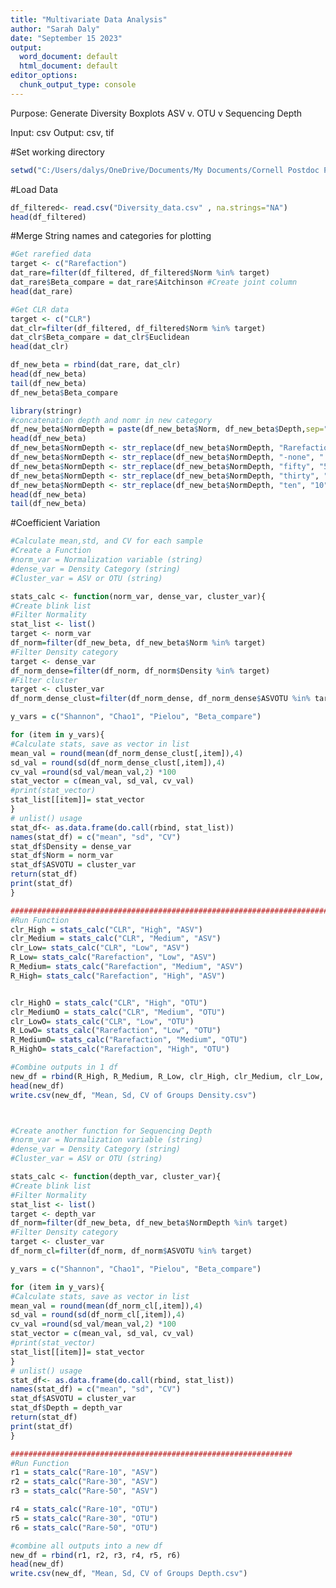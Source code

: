 ---
title: "Multivariate Data Analysis"
author: "Sarah Daly"
date: "September 15 2023"
output:
  word_document: default
  html_document: default
editor_options:
  chunk_output_type: console
---
Purpose:  Generate Diversity Boxplots ASV v. OTU v Sequencing Depth 

Input:  csv
Output: csv, tif 

#Set working directory
```{r}
setwd("C:/Users/dalys/OneDrive/Documents/My Documents/Cornell Postdoc Papers/Review paper/Manuscript/Code/Mean and CV Calculations")

```

#Load Data
```{r}
df_filtered<- read.csv("Diversity_data.csv" , na.strings="NA")
head(df_filtered)
```

#Merge String names and categories for plotting 
```{r}
#Get rarefied data 
target <- c("Rarefaction")
dat_rare=filter(df_filtered, df_filtered$Norm %in% target) 
dat_rare$Beta_compare = dat_rare$Aitchinson #Create joint column
head(dat_rare)

#Get CLR data
target <- c("CLR")
dat_clr=filter(df_filtered, df_filtered$Norm %in% target) 
dat_clr$Beta_compare = dat_clr$Euclidean
head(dat_clr)

df_new_beta = rbind(dat_rare, dat_clr)
head(df_new_beta)
tail(df_new_beta)
df_new_beta$Beta_compare

library(stringr)
#concatenation depth and nomr in new category
df_new_beta$NormDepth = paste(df_new_beta$Norm, df_new_beta$Depth,sep="-")
head(df_new_beta)
df_new_beta$NormDepth <- str_replace(df_new_beta$NormDepth, "Rarefaction", "Rare")
df_new_beta$NormDepth <- str_replace(df_new_beta$NormDepth, "-none", " ")
df_new_beta$NormDepth <- str_replace(df_new_beta$NormDepth, "fifty", "50")
df_new_beta$NormDepth <- str_replace(df_new_beta$NormDepth, "thirty", "30")
df_new_beta$NormDepth <- str_replace(df_new_beta$NormDepth, "ten", "10")
head(df_new_beta)
tail(df_new_beta)
```


#Coefficient Variation 
```{r}
#Calculate mean,std, and CV for each sample
#Create a Function
#norm_var = Normalization variable (string)
#dense_var = Density Category (string)
#Cluster_var = ASV or OTU (string)

stats_calc <- function(norm_var, dense_var, cluster_var){
#Create blink list
#Filter Normality
stat_list <- list()
target <- norm_var
df_norm=filter(df_new_beta, df_new_beta$Norm %in% target)
#Filter Density category
target <- dense_var
df_norm_dense=filter(df_norm, df_norm$Density %in% target)
#Filter cluster
target <- cluster_var
df_norm_dense_clust=filter(df_norm_dense, df_norm_dense$ASVOTU %in% target)

y_vars = c("Shannon", "Chao1", "Pielou", "Beta_compare")

for (item in y_vars){
#Calculate stats, save as vector in list
mean_val = round(mean(df_norm_dense_clust[,item]),4)
sd_val = round(sd(df_norm_dense_clust[,item]),4)
cv_val =round(sd_val/mean_val,2) *100
stat_vector = c(mean_val, sd_val, cv_val)
#print(stat_vector)
stat_list[[item]]= stat_vector
}
# unlist() usage
stat_df<- as.data.frame(do.call(rbind, stat_list))
names(stat_df) = c("mean", "sd", "CV")
stat_df$Density = dense_var
stat_df$Norm = norm_var
stat_df$ASVOTU = cluster_var
return(stat_df)
print(stat_df)
}

###############################################################################
#Run Function 
clr_High = stats_calc("CLR", "High", "ASV")
clr_Medium = stats_calc("CLR", "Medium", "ASV")
clr_Low= stats_calc("CLR", "Low", "ASV")
R_Low= stats_calc("Rarefaction", "Low", "ASV")
R_Medium= stats_calc("Rarefaction", "Medium", "ASV")
R_High= stats_calc("Rarefaction", "High", "ASV")


clr_HighO = stats_calc("CLR", "High", "OTU")
clr_MediumO = stats_calc("CLR", "Medium", "OTU")
clr_LowO= stats_calc("CLR", "Low", "OTU")
R_LowO= stats_calc("Rarefaction", "Low", "OTU")
R_MediumO= stats_calc("Rarefaction", "Medium", "OTU")
R_HighO= stats_calc("Rarefaction", "High", "OTU")

#Combine outputs in 1 df
new_df = rbind(R_High, R_Medium, R_Low, clr_High, clr_Medium, clr_Low, R_HighO, R_MediumO, R_LowO, clr_HighO, clr_MediumO, clr_LowO)
head(new_df)
write.csv(new_df, "Mean, Sd, CV of Groups Density.csv")



#Create another function for Sequencing Depth
#norm_var = Normalization variable (string)
#dense_var = Density Category (string)
#Cluster_var = ASV or OTU (string)

stats_calc <- function(depth_var, cluster_var){
#Create blink list
#Filter Normality
stat_list <- list()
target <- depth_var
df_norm=filter(df_new_beta, df_new_beta$NormDepth %in% target)
#Filter Density category
target <- cluster_var
df_norm_cl=filter(df_norm, df_norm$ASVOTU %in% target)

y_vars = c("Shannon", "Chao1", "Pielou", "Beta_compare")

for (item in y_vars){
#Calculate stats, save as vector in list
mean_val = round(mean(df_norm_cl[,item]),4)
sd_val = round(sd(df_norm_cl[,item]),4)
cv_val =round(sd_val/mean_val,2) *100
stat_vector = c(mean_val, sd_val, cv_val)
#print(stat_vector)
stat_list[[item]]= stat_vector
}
# unlist() usage
stat_df<- as.data.frame(do.call(rbind, stat_list))
names(stat_df) = c("mean", "sd", "CV")
stat_df$ASVOTU = cluster_var
stat_df$Depth = depth_var
return(stat_df)
print(stat_df)
}

###############################################################
#Run Function
r1 = stats_calc("Rare-10", "ASV")
r2 = stats_calc("Rare-30", "ASV")
r3 = stats_calc("Rare-50", "ASV")

r4 = stats_calc("Rare-10", "OTU")
r5 = stats_calc("Rare-30", "OTU")
r6 = stats_calc("Rare-50", "OTU")

#combine all outputs into a new df
new_df = rbind(r1, r2, r3, r4, r5, r6)
head(new_df)
write.csv(new_df, "Mean, Sd, CV of Groups Depth.csv")
```